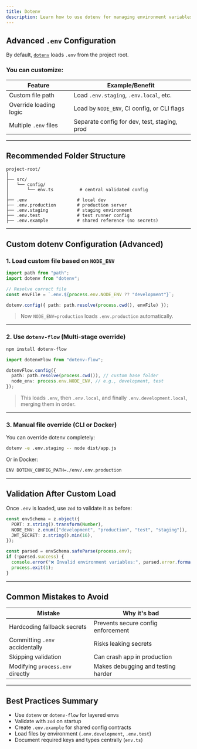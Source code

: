 ```yaml
---
title: Dotenv
description: Learn how to use dotenv for managing environment variables in Node.js applications.
---
```


## Advanced `.env` Configuration

By default, [`dotenv`](https://www.npmjs.com/package/dotenv) loads `.env` from the project root.

### You can customize:

| Feature                | Example/Benefit                              |
| ---------------------- | -------------------------------------------- |
| Custom file path       | Load `.env.staging`, `.env.local`, etc.      |
| Override loading logic | Load by `NODE_ENV`, CI config, or CLI flags  |
| Multiple `.env` files  | Separate config for dev, test, staging, prod |

---

## Recommended Folder Structure

```
project-root/
│
├── src/
│   └── config/
│       └── env.ts          # central validated config
│
├── .env                   # local dev
├── .env.production        # production server
├── .env.staging           # staging environment
├── .env.test              # test runner config
├── .env.example           # shared reference (no secrets)
```

---

## Custom dotenv Configuration (Advanced)

### 1. Load custom file based on `NODE_ENV`

```ts
import path from "path";
import dotenv from "dotenv";

// Resolve correct file
const envFile = `.env.${process.env.NODE_ENV ?? "development"}`;

dotenv.config({ path: path.resolve(process.cwd(), envFile) });
```

> Now `NODE_ENV=production` loads `.env.production` automatically.

---

### 2. Use `dotenv-flow` (Multi-stage override)

```bash
npm install dotenv-flow
```

```ts
import dotenvFlow from "dotenv-flow";

dotenvFlow.config({
  path: path.resolve(process.cwd()), // custom base folder
  node_env: process.env.NODE_ENV, // e.g., development, test
});
```

> This loads `.env`, then `.env.local`, and finally `.env.development.local`, merging them in order.

---

### 3. Manual file override (CLI or Docker)

You can override dotenv completely:

```bash
dotenv -e .env.staging -- node dist/app.js
```

Or in Docker:

```bash
ENV DOTENV_CONFIG_PATH=./env/.env.production
```

---

## Validation After Custom Load

Once `.env` is loaded, use `zod` to validate it as before:

```ts
const envSchema = z.object({
  PORT: z.string().transform(Number),
  NODE_ENV: z.enum(["development", "production", "test", "staging"]),
  JWT_SECRET: z.string().min(16),
});

const parsed = envSchema.safeParse(process.env);
if (!parsed.success) {
  console.error("❌ Invalid environment variables:", parsed.error.format());
  process.exit(1);
}
```

---

## Common Mistakes to Avoid

| Mistake                          | Why it's bad                       |
| -------------------------------- | ---------------------------------- |
| Hardcoding fallback secrets      | Prevents secure config enforcement |
| Committing `.env` accidentally   | Risks leaking secrets              |
| Skipping validation              | Can crash app in production        |
| Modifying `process.env` directly | Makes debugging and testing harder |

---

## Best Practices Summary

- Use `dotenv` or `dotenv-flow` for layered envs
- Validate with `zod` on startup
- Create `.env.example` for shared config contracts
- Load files by environment (`.env.development`, `.env.test`)
- Document required keys and types centrally (`env.ts`)
